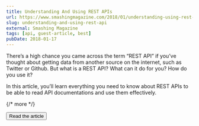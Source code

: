```yaml
---
title: Understanding And Using REST APIs
url: https://www.smashingmagazine.com/2018/01/understanding-using-rest-api/
slug: understanding-and-using-rest-api
external: Smashing Magazine
tags: [api, guest-article, best]
pubDate: 2018-01-17
---
```


There’s a high chance you came across the term “REST API” if you’ve thought about getting data from another source on the internet, such as Twitter or Github. But what is a REST API? What can it do for you? How do you use it?

In this article, you’ll learn everything you need to know about REST APIs to be able to read API documentations and use them effectively.

{/* more */}

<Button href={frontmatter.url}>Read the article</Button>
